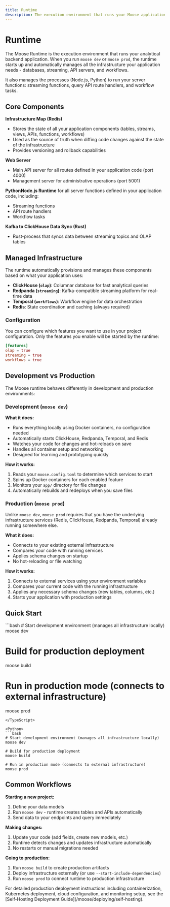 ```yaml
---
title: Runtime
description: The execution environment that runs your Moose application and manages all infrastructure
---
```



# Runtime

<LanguageSwitcher />

The Moose Runtime is the execution environment that runs your analytical backend application. When you run `moose dev` or `moose prod`, the runtime starts up and automatically manages all the infrastructure your application needs - databases, streaming, API servers, and workflows. 


It also manages the processes (Node.js, Python) to run your server functions: streaming functions, query API route handlers, and workflow tasks.

## Core Components

**Infrastructure Map (Redis)**
- Stores the state of all your application components (tables, streams, views, APIs, functions, workflows)
- Used as the source of truth when diffing code changes against the state of the infrastructure
- Provides versioning and rollback capabilities

**Web Server**
- Main API server for all routes defined in your application code (port 4000)
- Management server for administrative operations (port 5001)

**<Python inline>Python</Python><TypeScript inline>Node.js</TypeScript> Runtime** for all server functions defined in your application code, including:
- Streaming functions
- API route handlers
- Workflow tasks

**Kafka to ClickHouse Data Sync (Rust)**
- Rust-process that syncs data between streaming topics and OLAP tables

## Managed Infrastructure

The runtime automatically provisions and manages these components based on what your application uses:

- **ClickHouse (`olap`)**: Columnar database for fast analytical queries
- **Redpanda (`streaming`)**: Kafka-compatible streaming platform for real-time data
- **Temporal (`workflows`)**: Workflow engine for data orchestration
- **Redis**: State coordination and caching (always required)

### Configuration

You can configure which features you want to use in your project configuration. Only the features you enable will be started by the runtime:

```toml copy
[features]
olap = true 
streaming = true
workflows = true
```

## Development vs Production

The Moose runtime behaves differently in development and production environments:

### Development (`moose dev`)

**What it does:**
- Runs everything locally using Docker containers, no configuration needed
- Automatically starts ClickHouse, Redpanda, Temporal, and Redis
- Watches your code for changes and hot-reloads on save
- Handles all container setup and networking
- Designed for learning and prototyping quickly

**How it works:**
1. Reads your `moose.config.toml` to determine which services to start
2. Spins up Docker containers for each enabled feature
3. Monitors your `app/` directory for file changes
4. Automatically rebuilds and redeploys when you save files

### Production (`moose prod`)

Unlike `moose dev`, `moose prod` requires that you have the underlying infrastructure services (Redis, ClickHouse, Redpanda, Temporal) already running somewhere else.

**What it does:**
- Connects to your existing external infrastructure
- Compares your code with running services
- Applies schema changes on startup
- No hot-reloading or file watching

**How it works:**
1. Connects to external services using your environment variables
2. Compares your current code with the running infrastructure
3. Applies any necessary schema changes (new tables, columns, etc.)
4. Starts your application with production settings


## Quick Start

<TypeScript>
```bash
# Start development environment (manages all infrastructure locally)
moose dev

# Build for production deployment
moose build

# Run in production mode (connects to external infrastructure)
moose prod
```
</TypeScript>

<Python>
```bash
# Start development environment (manages all infrastructure locally)
moose dev

# Build for production deployment
moose build

# Run in production mode (connects to external infrastructure)
moose prod
```
</Python>

## Common Workflows

**Starting a new project:**
1. Define your data models
2. Run `moose dev` - runtime creates tables and APIs automatically
3. Send data to your endpoints and query immediately

**Making changes:**
1. Update your code (add fields, create new models, etc.)
2. Runtime detects changes and updates infrastructure automatically
3. No restarts or manual migrations needed

**Going to production:**
1. Run `moose build` to create production artifacts
2. Deploy infrastructure externally (or use `--start-include-dependencies`)
3. Run `moose prod` to connect runtime to production infrastructure

<Callout type="info">
For detailed production deployment instructions including containerization, Kubernetes deployment, cloud configuration, and monitoring setup, see the [Self-Hosting Deployment Guide](/moose/deploying/self-hosting).
</Callout>
